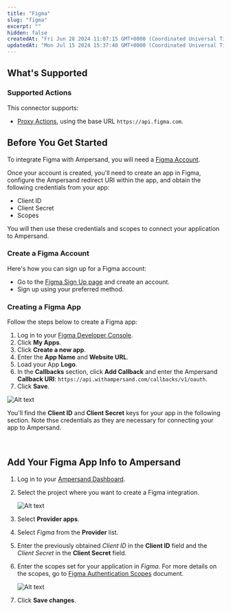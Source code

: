 ```yaml
---
title: "Figma"
slug: "figma"
excerpt: ""
hidden: false
createdAt: "Fri Jun 28 2024 11:07:15 GMT+0000 (Coordinated Universal Time)"
updatedAt: "Mon Jul 15 2024 15:37:40 GMT+0000 (Coordinated Universal Time)"
---
```

## What's Supported

### Supported Actions

This connector supports:
- [Proxy Actions](/proxy-actions), using the base URL `https://api.figma.com`.

## Before You Get Started

To integrate Figma with Ampersand, you will need a [Figma Account](https://www.figma.com/signup).

Once your account is created, you'll need to create an app in Figma, configure the Ampersand redirect URI within the app, and obtain the following credentials from your app:

- Client ID
- Client Secret
- Scopes

You will then use these credentials and scopes to connect your application to Ampersand.

### Create a Figma Account

Here's how you can sign up for a Figma account:

- Go to the [Figma Sign Up page](https://www.figma.com/signup) and create an account.
- Sign up using your preferred method.

### Creating a Figma App

Follow the steps below to create a Figma app:

1. Log in to your [Figma Developer Console](https://www.figma.com/developers).
2. Click **My Apps**.
3. Click  **Create a new app**.
4. Enter the **App Name** and **Website URL**.
5. Load your App **Logo**.
6. In the **Callbacks** section, click **Add Callback** and enter the Ampersand **Callback URI**: `https://api.withampersand.com/callbacks/v1/oauth`.
7. Click **Save**.

![Alt text](/images/provider-guides/498f276-Figma1.gif)


You'll find the **Client ID** and **Client Secret** keys for your app in the following section. Note thse credentials as they are necessary for connecting your app to Ampersand.

<br />

## Add Your Figma App Info to Ampersand

1. Log in to your [Ampersand Dashboard](https://dashboard.withampersand.com).

2. Select the project where you want to create a Figma integration.

   ![Alt text](/images/provider-guides/dd47b7a-Ampersand.png)

3. Select **Provider apps**.

4. Select _Figma_ from the **Provider** list.

5. Enter the previously obtained _Client ID_ in the **Client ID** field and the _Client Secret_ in the **Client Secret** field.

6. Enter the scopes set for your application in _Figma_. For more details on the scopes, go to [Figma Authentication Scopes](https://www.figma.com/developers/api#authentication-scopes) document.

   ![Alt text](/images/provider-guides/53b2627-figma2.gif)

7. Click **Save changes**.
